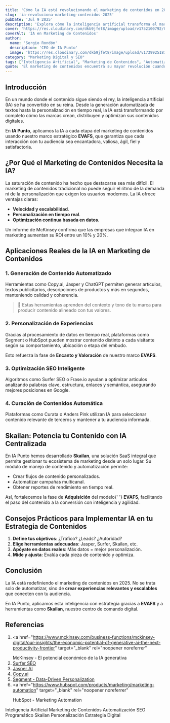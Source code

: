 ```yaml
---
title: 'Cómo la IA está revolucionando el marketing de contenidos en 2025'
slug: 'ia-revoluciona-marketing-contenidos-2025'
pubDate: 'Jul 9 2025'
description: 'Explora cómo la inteligencia artificial transforma el marketing de contenidos en 2025: automatización, personalización y SEO programático para mejores resultados.'
cover: 'https://res.cloudinary.com/dkb9jfet8/image/upload/v1752100792/ChatGPT_Image_9_jul_2025_05_39_19_p.m._ownwne.png'
coverAlt: 'IA en Marketing de Contenidos'
author:
  name: 'Sergio Rondón'
  description: 'CEO de IA Punto'
  image: 'https://res.cloudinary.com/dkb9jfet8/image/upload/v1739925181/sergio_gdcaeh.png'
category: "Marketing Digital y SEO"
tags: ["Inteligencia Artificial", "Marketing de Contenidos", "Automatización", "SEO Programático", "Personalización", "Estrategia Digital"]
quote: 'El marketing de contenidos encuentra su mayor revolución cuando la creatividad humana y la inteligencia artificial trabajan en armonía.'
---
```


<h2 id="introduccion">Introducción</h2>

En un mundo donde el contenido sigue siendo el rey, la inteligencia artificial (IA) se ha convertido en su reina. Desde la generación automatizada de textos hasta la personalización en tiempo real, la IA está transformando por completo cómo las marcas crean, distribuyen y optimizan sus contenidos digitales.

En <strong>IA Punto</strong>, aplicamos la IA a cada etapa del marketing de contenidos usando nuestro marco estratégico <strong>EVAFS</strong>, que garantiza que cada interacción con tu audiencia sea encantadora, valiosa, ágil, fiel y satisfactoria.

<h2 id="por-que-marketing-contenidos-necesita-ia">
  ¿Por Qué el Marketing de Contenidos Necesita la IA?
</h2>

La saturación de contenido ha hecho que destacarse sea más difícil. El marketing de contenidos tradicional no puede seguir el ritmo de la demanda ni de la personalización que exigen los usuarios modernos. La IA ofrece ventajas claras:

<ul>
  <li>
    <strong>Velocidad y escalabilidad</strong>.
  </li>
  <li>
    <strong>Personalización en tiempo real</strong>.
  </li>
  <li>
    <strong>Optimización continua basada en datos</strong>.
  </li>
</ul>

<p>
  Un informe de McKinsey confirma que las empresas que integran IA en marketing
  aumentan su ROI entre un 10% y 20%.
</p>

<h2 id="aplicaciones-reales-ia-marketing-contenidos">
  Aplicaciones Reales de la IA en Marketing de Contenidos
</h2>

<h3 id="generacion-contenido-automatizado">
  1. Generación de Contenido Automatizado
</h3>
<p>
  Herramientas como Copy.ai, Jasper y ChatGPT permiten generar artículos, textos
  publicitarios, descripciones de productos y más en segundos, manteniendo
  calidad y coherencia.
</p>

<blockquote>
  <p>
    🧠 Estas herramientas aprenden del contexto y tono de tu marca para producir
    contenido alineado con tus valores.
  </p>
</blockquote>

<h3 id="personalizacion-experiencias">2. Personalización de Experiencias</h3>
<p>
  Gracias al procesamiento de datos en tiempo real, plataformas como Segment o
  HubSpot pueden mostrar contenido distinto a cada visitante según su
  comportamiento, ubicación o etapa del embudo.
</p>

<p>
  Esto refuerza la fase de <strong>Encanto y Valoración</strong> de nuestro
  marco <strong>EVAFS</strong>.
</p>

<h3 id="optimizacion-seo-inteligente">3. Optimización SEO Inteligente</h3>
<p>
  Algoritmos como Surfer SEO o Frase.io ayudan a optimizar artículos analizando
  palabras clave, estructura, enlaces y semántica, asegurando mejores posiciones
  en Google.
</p>

<h3 id="curacion-contenidos-automatica">
  4. Curación de Contenidos Automática
</h3>
<p>
  Plataformas como Curata o Anders Pink utilizan IA para seleccionar contenido
  relevante de terceros y mantener a tu audiencia informada.
</p>

<h2 id="skailan-potencia-contenido-ia">
  Skailan: Potencia tu Contenido con IA Centralizada
</h2>

<p>
  En IA Punto hemos desarrollado <strong>Skailan</strong>, una solución SaaS
  integral que permite gestionar tu ecosistema de marketing desde un solo lugar.
  Su módulo de manejo de contenido y automatización permite:
</p>

<ul>
  <li>Crear flujos de contenido personalizados.</li>
  <li>Automatizar campañas multicanal.</li>
  <li>Obtener reportes de rendimiento en tiempo real.</li>
</ul>

<p>
  Así, fortalecemos la fase de <strong>Adquisición</strong> del modelo{' '}
  <strong>EVAFS</strong>, facilitando el paso del contenido a la conversión con
  inteligencia y agilidad.
</p>

<h2 id="consejos-practicos">
  Consejos Prácticos para Implementar IA en tu Estrategia de Contenidos
</h2>

<ol>
  <li>
    <strong>Define tus objetivos</strong>: ¿Tráfico? ¿Leads? ¿Autoridad?
  </li>
  <li>
    <strong>Elige herramientas adecuadas</strong>: Jasper, Surfer, Skailan, etc.
  </li>
  <li>
    <strong>Apóyate en datos reales</strong>: Más datos = mejor personalización.
  </li>
  <li>
    <strong>Mide y ajusta</strong>: Evalúa cada pieza de contenido y optimiza.
  </li>
</ol>

<h2 id="conclusion">Conclusión</h2>

La IA está redefiniendo el marketing de contenidos en 2025. No se trata solo de automatizar, sino de <strong>crear experiencias relevantes y escalables</strong> que conecten con tu audiencia.

En IA Punto, aplicamos esta inteligencia con estrategia gracias a <strong>EVAFS</strong> y a herramientas como <strong>Skailan</strong>, nuestro centro de comando digital.

<h2 id="referencias">Referencias</h2>

1. <a
     href="https://www.mckinsey.com/business-functions/mckinsey-digital/our-insights/the-economic-potential-of-generative-ai-the-next-productivity-frontier"
     target="_blank"
     rel="noopener noreferrer"
   >
     McKinsey - El potencial económico de la IA generativa
   </a>
2. <a href="https://surferseo.com/" target="_blank" rel="noopener noreferrer">
     Surfer SEO
   </a>
3. <a href="https://www.jasper.ai/" target="_blank" rel="noopener noreferrer">
     Jasper AI
   </a>
4. <a href="https://www.copy.ai/" target="_blank" rel="noopener noreferrer">
     Copy.ai
   </a>
5. <a href="https://segment.com/" target="_blank" rel="noopener noreferrer">
     Segment - Data-Driven Personalization
   </a>
6. <a
     href="https://www.hubspot.com/products/marketing/marketing-automation"
     target="_blank"
     rel="noopener noreferrer"
   >
     HubSpot - Marketing Automation
   </a>

<div class="flex flex-wrap gap-2 mt-8">
  <span class="inline-block px-3 py-1 bg-primary-100 text-primary-700 text-xs font-semibold rounded-full shadow-sm">
    Inteligencia Artificial
  </span>
  <span class="inline-block px-3 py-1 bg-primary-100 text-primary-700 text-xs font-semibold rounded-full shadow-sm">
    Marketing de Contenidos
  </span>
  <span class="inline-block px-3 py-1 bg-primary-100 text-primary-700 text-xs font-semibold rounded-full shadow-sm">
    Automatización
  </span>
  <span class="inline-block px-3 py-1 bg-primary-100 text-primary-700 text-xs font-semibold rounded-full shadow-sm">
    SEO Programático
  </span>
  <span class="inline-block px-3 py-1 bg-primary-100 text-primary-700 text-xs font-semibold rounded-full shadow-sm">
    Skailan
  </span>
  <span class="inline-block px-3 py-1 bg-primary-100 text-primary-700 text-xs font-semibold rounded-full shadow-sm">
    Personalización
  </span>
  <span class="inline-block px-3 py-1 bg-primary-100 text-primary-700 text-xs font-semibold rounded-full shadow-sm">
    Estrategia Digital
  </span>
</div>
